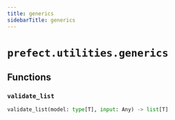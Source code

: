 ```yaml
---
title: generics
sidebarTitle: generics
---
```


# `prefect.utilities.generics`

## Functions

### `validate_list` <sup><a href="https://github.com/PrefectHQ/prefect/blob/main/src/prefect/utilities/generics.py#L17" target="_blank"><Icon icon="github" size="14" /></a></sup>

```python
validate_list(model: type[T], input: Any) -> list[T]
```
